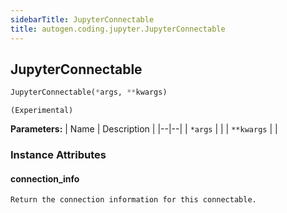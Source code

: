 ```yaml
---
sidebarTitle: JupyterConnectable
title: autogen.coding.jupyter.JupyterConnectable
---
```

<h2 id="autogen.coding.jupyter.JupyterConnectable" class="doc doc-heading">
    <code class="doc-symbol doc-symbol-heading doc-symbol-class"></code>
    <span class="doc doc-object-name doc-class-name">JupyterConnectable</span>
    <a href="#autogen.coding.jupyter.JupyterConnectable" class="headerlink" title="Permanent link"></a>
</h2>

```python
JupyterConnectable(*args, **kwargs)
```

    (Experimental)

<b>Parameters:</b>
| Name | Description |
|--|--|
| `*args` |  |
| `**kwargs` |  |

### Instance Attributes

<code class="doc-symbol doc-symbol-heading doc-symbol-attribute"></code>
#### connection_info
<a href="#autogen.coding.jupyter.JupyterConnectable.connection_info" class="headerlink" title="Permanent link"></a>

    Return the connection information for this connectable.